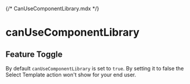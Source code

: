 {/* CanUseComponentLibrary.mdx */}


# canUseComponentLibrary

## Feature Toggle

By default <code>canUseComponentLibrary</code> is set to <code>true</code>. By setting it to false the Select Template action won't show for your end user.

<Meta of={CanUseComponentLibraryStories} />

<Container>
  <Story of={CanUseComponentLibraryStories.True} autoplay />
</Container>
